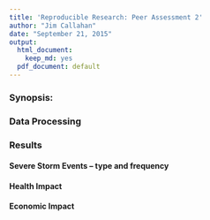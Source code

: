 ```yaml
---
title: 'Reproducible Research: Peer Assessment 2'
author: "Jim Callahan"
date: "September 21, 2015"
output:
  html_document:
    keep_md: yes
  pdf_document: default
---
```

### Synopsis:

### Data Processing


### Results

#### Severe Storm Events -- type and frequency

#### Health Impact

#### Economic Impact

